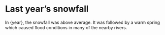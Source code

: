 # Last year’s snowfall

In {year}, the snowfall was above average.
It was followed by a warm spring which caused
flood conditions in many of the nearby rivers.
